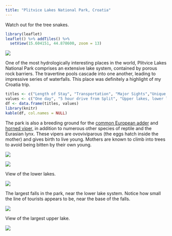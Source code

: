 ```yaml
---
title: "Plitvice Lakes National Park, Croatia"
---
```


Watch out for the tree snakes.

```r
library(leaflet)
leaflet() %>% addTiles() %>%
  setView(15.604151, 44.878600, zoom = 13)
```

![](./images/Plitvice/plitvice16.png)

One of the most hydrologically interesting places in the world, Plitvice Lakes National Park comprises an extensive lake system, contained by porous rock barriers. The travertine pools cascade into one another, leading to impressive series of waterfalls. This place was definitely a highlight of my Croatia trip. 

```r
titles <- c("Length of Stay", "Transportation", "Major Sights","Unique Foods", "Restaurant Recommendations")
values <- c("One day", "5 hour drive from Split", "Upper lakes, lower lakes", "N/A", "N/A")
df <- data.frame(titles, values)
library(knitr)
kable(df, col.names = NULL)
```

The park is also a breeding ground for the [common European adder](https://en.wikipedia.org/wiki/Vipera_berus) and [horned viper,](https://en.wikipedia.org/wiki/Vipera_ammodytes) in addition to numerous other species of reptile and the Eurasian lynx. These vipers are ovoviviparous (the eggs hatch inside the mother) and gives birth to live young. Mothers are known to climb into trees to avoid being bitten by their own young.

![](./images/Plitvice/plitvice24.png)

![](./images/Plitvice/plitvice14.png)

View of the lower lakes.

![](./images/Plitvice/plitvice26.png)

The largest falls in the park, near the lower lake system. Notice how small the line of tourists appears to be, near the base of the falls.

![](./images/Plitvice/plitvice28.png)

View of the largest upper lake.

![](./images/Plitvice/plitvice3.png)